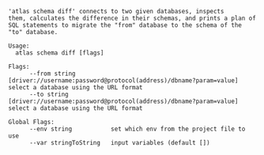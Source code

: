 ```
'atlas schema diff' connects to two given databases, inspects
them, calculates the difference in their schemas, and prints a plan of
SQL statements to migrate the "from" database to the schema of the "to" database.

Usage:
  atlas schema diff [flags]

Flags:
      --from string   [driver://username:password@protocol(address)/dbname?param=value] select a database using the URL format
      --to string     [driver://username:password@protocol(address)/dbname?param=value] select a database using the URL format

Global Flags:
      --env string           set which env from the project file to use
      --var stringToString   input variables (default [])

```